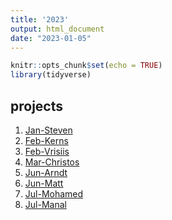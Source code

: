```yaml
---
title: '2023'
output: html_document
date: "2023-01-05"
---
```



```r
knitr::opts_chunk$set(echo = TRUE)
library(tidyverse)
```

## projects

1. [Jan-Steven](2023_Jan1_Steven.html)
2. [Feb-Kerns](2023_Feb1_Kerns.html)
3. [Feb-Vrisiis](2023_0202_Vrisiis.html)
4. [Mar-Christos](2023_0301_Christos.html)
5. [Jun-Arndt](2023_0601_Arndt.html)
6. [Jun-Matt](2023_0602_Matt.html)
7. [Jul-Mohamed](2023_0701_Mohamed.html)
8. [Jul-Manal](2023_0702_Manal.html)